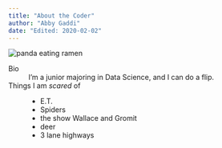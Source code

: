 ```yaml
---
title: "About the Coder"
author: "Abby Gaddi"
date: "Edited: 2020-02-02"
---
```


![](https://data.whicdn.com/images/315745282/original.jpg "panda eating ramen")

Bio
:  I'm a junior majoring in Data Science, and I can do a flip.

Things I am *scared* of
:   - E.T.
    - Spiders
    - the show Wallace and Gromit
    - deer
    - 3 lane highways